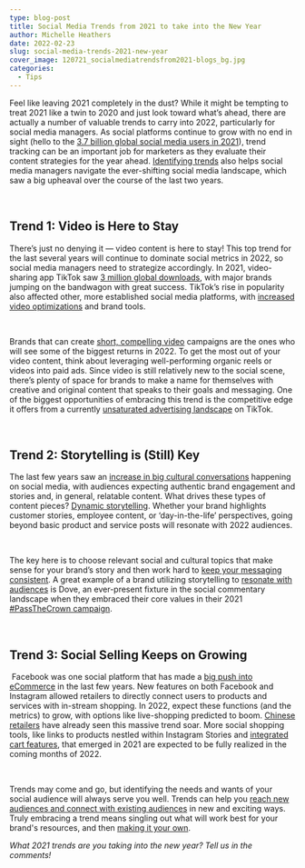 ```yaml
---
type: blog-post
title: Social Media Trends from 2021 to take into the New Year
author: Michelle Heathers
date: 2022-02-23
slug: social-media-trends-2021-new-year
cover_image: 120721_socialmediatrendsfrom2021-blogs_bg.jpg
categories:
  - Tips
---
```

Feel like leaving 2021 completely in the dust? While it might be tempting to treat 2021 like a twin to 2020 and just look toward what’s ahead, there are actually a number of valuable trends to carry into 2022, particularly for social media managers. As social platforms continue to grow with no end in sight (hello to the [3.7 billion global social media users in 2021](https://www.statista.com/statistics/278414/number-of-worldwide-social-network-users/)), trend tracking can be an important job for marketers as they evaluate their content strategies for the year ahead. [Identifying trends](https://brandglue.com/blog/3-questions-embracing-adopting-new-social-media-trend/) also helps social media managers navigate the ever-shifting social media landscape, which saw a big upheaval over the course of the last two years. 

 

## Trend 1: Video is Here to Stay

There’s just no denying it — video content is here to stay! This top trend for the last several years will continue to dominate social metrics in 2022, so social media managers need to strategize accordingly. In 2021, video-sharing app TikTok saw [3 million global downloads](https://offers.hubspot.com/social-media-trends-report-2022?hubs_post=blog.hubspot.com%2Fmarketing%2Fsocial-media-predictions-2017&hubs_post-cta=3%20million%20global%20downloads&_ga=2.161794360.548268216.1638993355-1278320386.1638993355), with major brands jumping on the bandwagon with great success. TikTok’s rise in popularity also affected other, more established social media platforms, with [increased video optimizations](https://brandglue.com/blog/benefits-technology-behind-closed-captions-social-media/) and brand tools. 

 

Brands that can create [short, compelling video](https://www.socialmediaexaminer.com/social-media-marketing-trends-for-2022-predictions-from-the-pros/) campaigns are the ones who will see some of the biggest returns in 2022. To get the most out of your video content, think about leveraging well-performing organic reels or videos into paid ads. Since video is still relatively new to the social scene, there’s plenty of space for brands to make a name for themselves with creative and original content that speaks to their goals and messaging. One of the biggest opportunities of embracing this trend is the competitive edge it offers from a currently [unsaturated advertising landscape](https://www.goodrebels.com/digital-social-media-trends-2022/) on TikTok. 

 

## Trend 2: Storytelling is (Still) Key 

The last few years saw an [increase in big cultural conversations](https://sproutsocial.com/insights/social-media-trends/) happening on social media, with audiences expecting authentic brand engagement and stories and, in general, relatable content. What drives these types of content pieces? [Dynamic storytelling](https://blog.hubspot.com/marketing/social-media-predictions-2017). Whether your brand highlights customer stories, employee content, or ‘day-in-the-life’ perspectives, going beyond basic product and service posts will resonate with 2022 audiences. 

 

The key here is to choose relevant social and cultural topics that make sense for your brand’s story and then work hard to [keep your messaging consistent](https://brandglue.com/blog/4-social-media-trends-2021-boost-traffic-new-customers/). A great example of a brand utilizing storytelling to [resonate with audiences](https://brandglue.com/blog/up-your-campaign-game-five-best-social-media-campaigns-2021/) is Dove, an ever-present fixture in the social commentary landscape when they embraced their core values in their 2021 [\#PassTheCrown campaign](https://www.prophet.com/2020/02/how-dove-real-beauty-uses-digital-marketing-to-stay-relevant/). 

 

## Trend 3: Social Selling Keeps on Growing

 Facebook was one social platform that has made a [big push into eCommerce](https://www.socialmediatoday.com/news/26-predictions-for-social-media-marketing-in-2022/608443/) in the last few years. New features on both Facebook and Instagram allowed retailers to directly connect users to products and services with in-stream shopping. In 2022, expect these functions (and the metrics) to grow, with options like live-shopping predicted to boom. [Chinese retailers](https://www.mckinsey.com/business-functions/mckinsey-digital/our-insights/its-showtime-how-live-commerce-is-transforming-the-shopping-experience) have already seen this massive trend soar. More social shopping tools, like links to products nestled within Instagram Stories and [integrated cart features](https://www.goodrebels.com/digital-social-media-trends-2022/), that emerged in 2021 are expected to be fully realized in the coming months of 2022. 

 

Trends may come and go, but identifying the needs and wants of your social audience will always serve you well. Trends can help you [reach new audiences and connect with existing audiences](https://www.forbes.com/sites/forbesagencycouncil/2021/11/22/13-social-media-trends-for-brand-builders-to-consider-in-2022/?sh=1cbbc2e33a69) in new and exciting ways. Truly embracing a trend means singling out what will work best for your brand's resources, and then [making it your own](https://brandglue.com/blog/3-tactics-grow-instagram-following/). 



*What 2021 trends are you taking into the new year? Tell us in the comments!*